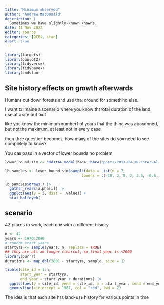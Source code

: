 ```yaml
---
title: "Minimum observed"
author: "Andrew MacDonald"
description: |
  Sometimes we have slightly-known knowns.
date: 11 Nov 2022
editor: source
categories: [QCBS, stan]
draft: true
---
```


```r
library(targets)
library(ggplot2)
library(tidyverse)
library(tidybayes)
library(cmdstanr)
```

## Site history effects on growth afterwards

Humans cut down forests and use that ground for something else. 


I want to imaine a scenario where you know tht total duration of the land use at a site but tnot

like you know the minimum numberf of years that the thing was abandoned, but not the maximum. at least not in every case

then thee question becomes, how many of the sites do you need to see completely to know? 

You can pass in a vector of lower bounds no problem

```r
lower_bound_sim <- cmdstan_model(here::here("posts/2023-09-28-interval-unknown/lower_bound_sim.stan"))

lb_samples <- lower_bound_sim$sample(data = list(n = 7, 
                                   lowers = c(-10, 2, 0, 2, 2.5, -0.6, -3)))

lb_samples$draws() |> 
  gather_rvars(alpha[i]) |> 
  ggplot(aes(y = i, dist = .value)) + 
  stat_halfeyeh()

```



## scenario

42 places to work, each one with a different history

```r
n <- 42
years <- 1970:2000
# random start years
startyrs <- sample(years, n, replace = TRUE)
## they are all no longer clearcut, so final year is <2000
library(purrr)
durations <- map_dbl(2001 - startyrs, sample, size = 1)

tibble(site_id = 1:n,
       start_year = startyrs,
       end_year = start_year + durations) |> 
  ggplot(aes(y = site_id, yend = site_id, x = start_year, xend = end_year)) + geom_segment() + 
  geom_vline(xintercept = 1987, col = "red", lwd = 2)

```


The idea is that each site has land-use history for various points in time
